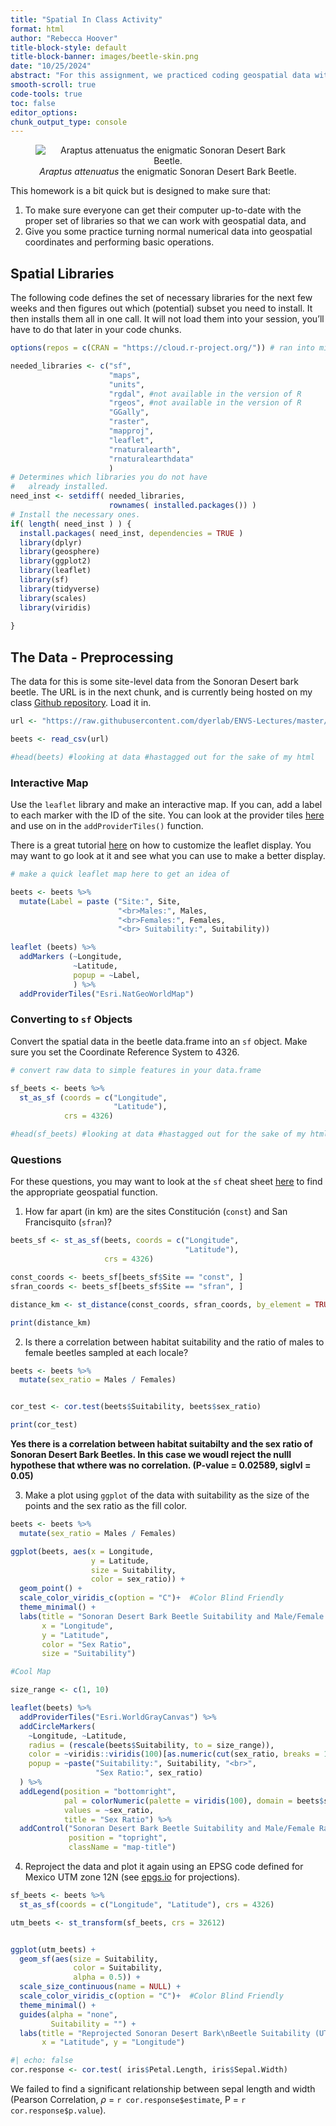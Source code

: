 ```yaml
---
title: "Spatial In Class Activity"
format: html
author: "Rebecca Hoover"
title-block-style: default
title-block-banner: images/beetle-skin.png
date: "10/25/2024"
abstract: "For this assignment, we practiced coding geospatial data with a focus on the habitat suitability and sex ratio of Sonoran Desert Bark Beetles."
smooth-scroll: true
code-tools: true
toc: false
editor_options: 
chunk_output_type: console
---
```


<center>
![*Araptus attenuatus* the enigmatic Sonoran Desert Bark Beetle.](https://live.staticflickr.com/65535/50441339417_74e04216fa_w_d.jpg)
</center>


This homework is a bit quick but is designed to make sure that:

1. To make sure everyone can get their computer up-to-date with the proper set of libraries so that we can work with geospatial data, and
2. Give you some practice turning normal numerical data into geospatial coordinates and performing basic operations.

## Spatial Libraries

The following code defines the set of necessary libraries for the next few weeks and then figures out which (potential) subset you need to install. It then installs them all in one call.  It will not load them into your session, you'll have to do that later in your code chunks.

```r
options(repos = c(CRAN = "https://cloud.r-project.org/")) # ran into mirror issues

needed_libraries <- c("sf",
                      "maps",
                      "units",
                      "rgdal", #not available in the version of R
                      "rgeos", #not available in the version of R
                      "GGally",
                      "raster",
                      "mapproj",
                      "leaflet",
                      "rnaturalearth",
                      "rnaturalearthdata"
                      )
# Determines which libraries you do not have
#   already installed.
need_inst <- setdiff( needed_libraries, 
                      rownames( installed.packages()) )
# Install the necessary ones.
if( length( need_inst ) ) {
  install.packages( need_inst, dependencies = TRUE )
  library(dplyr)
  library(geosphere)
  library(ggplot2)
  library(leaflet)
  library(sf)
  library(tidyverse)
  library(scales)
  library(viridis)
  
}
```



## The Data - Preprocessing

The data for this is some site-level data from the Sonoran Desert bark beetle.  The URL is in the next chunk, and is currently being hosted on my class [Github repository](https://github.com/dyerlab/ENVS-Lectures).  Load it in.

```r
url <- "https://raw.githubusercontent.com/dyerlab/ENVS-Lectures/master/data/Araptus_Disperal_Bias.csv"

beets <- read_csv(url)

#head(beets) #looking at data #hastagged out for the sake of my html

```


### Interactive Map

Use the `leaflet` library and make an interactive map.  If you can, add a label to each marker with the ID of the site.  You can look at the provider tiles [here](https://leaflet-extras.github.io/leaflet-providers/preview/) and use on in the `addProviderTiles()` function. 

There is a great tutorial [here](https://rstudio.github.io/leaflet/map_widget.html) on how to customize the leaflet display.  You may want to go look at it and see what you can use to make a better display.

```r
# make a quick leaflet map here to get an idea of 

beets <- beets %>%
  mutate(Label = paste ("Site:", Site, 
                        "<br>Males:", Males, 
                        "<br>Females:", Females, 
                        "<br> Suitability:", Suitability))

leaflet (beets) %>%
  addMarkers (~Longitude, 
              ~Latitude, 
              popup = ~Label,
              ) %>% 
  addProviderTiles("Esri.NatGeoWorldMap")
```

### Converting to `sf` Objects

Convert the spatial data in the beetle data.frame into an `sf` object.  Make sure you set the Coordinate Reference System to $4326$.


```r
# convert raw data to simple features in your data.frame

sf_beets <- beets %>%
  st_as_sf (coords = c("Longitude", 
                       "Latitude"), 
            crs = 4326)

#head(sf_beets) #looking at data #hastagged out for the sake of my html
```


### Questions

For these questions, you may want to look at the `sf` cheat sheet [here](https://github.com/rstudio/cheatsheets/raw/main/sf.pdf) to find the appropriate geospatial function.

1. How far apart (in km) are the sites Constitución (`const`) and San Francisquito (`sfran`)?  
```r
beets_sf <- st_as_sf(beets, coords = c("Longitude", 
                                       "Latitude"), 
                     crs = 4326)

const_coords <- beets_sf[beets_sf$Site == "const", ]
sfran_coords <- beets_sf[beets_sf$Site == "sfran", ]

distance_km <- st_distance(const_coords, sfran_coords, by_element = TRUE) / 1000  # converting variables

print(distance_km)

```
2. Is there a correlation between habitat suitability and the ratio of males to female beetles sampled at each locale?  
```r
beets <- beets %>%
  mutate(sex_ratio = Males / Females)


cor_test <- cor.test(beets$Suitability, beets$sex_ratio)

print(cor_test)

```

**Yes there is a correlation between habitat suitabilty and the sex ratio of Sonoran Desert Bark Beetles. In this case we woudl reject the nulll hypothese that wthere was no correlation. (P-value = 0.02589, siglvl = 0.05)**

3. Make a plot using `ggplot` of the data with suitability as the size of the points and the sex ratio as the fill color.
```r
beets <- beets %>%
  mutate(sex_ratio = Males / Females)

ggplot(beets, aes(x = Longitude, 
                  y = Latitude, 
                  size = Suitability, 
                  color = sex_ratio)) +
  geom_point() +
  scale_color_viridis_c(option = "C")+  #Color Blind Friendly
  theme_minimal() +  
  labs(title = "Sonoran Desert Bark Beetle Suitability and Male/Female Ratio",
       x = "Longitude", 
       y = "Latitude", 
       color = "Sex Ratio", 
       size = "Suitability")

#Cool Map

size_range <- c(1, 10)

leaflet(beets) %>%
  addProviderTiles("Esri.WorldGrayCanvas") %>%  
  addCircleMarkers(
    ~Longitude, ~Latitude,
    radius = (rescale(beets$Suitability, to = size_range)),  
    color = ~viridis::viridis(100)[as.numeric(cut(sex_ratio, breaks = 100))], 
    popup = ~paste("Suitability:", Suitability, "<br>",
                   "Sex Ratio:", sex_ratio)  
  ) %>%
  addLegend(position = "bottomright", 
            pal = colorNumeric(palette = viridis(100), domain = beets$sex_ratio),
            values = ~sex_ratio,
            title = "Sex Ratio") %>%
  addControl("Sonoran Desert Bark Beetle Suitability and Male/Female Ratio", 
             position = "topright", 
             className = "map-title")
```

4. Reproject the data and plot it again using an EPSG code defined for Mexico UTM zone 12N (see [epgs.io](https://epsg.io) for projections).
```r
sf_beets <- beets %>%
  st_as_sf(coords = c("Longitude", "Latitude"), crs = 4326)

utm_beets <- st_transform(sf_beets, crs = 32612)


ggplot(utm_beets) +
  geom_sf(aes(size = Suitability,
              color = Suitability,
              alpha = 0.5)) + 
  scale_size_continuous(name = NULL) +
  scale_color_viridis_c(option = "C")+  #Color Blind Friendly
  theme_minimal() +
  guides(alpha = "none",
         Suitability = "") +  
  labs(title = "Reprojected Sonoran Desert Bark\nBeetle Suitability (UTM Zone 12N)", 
       x = "Latitude", y = "Longitude")
```


```r
#| echo: false
cor.response <- cor.test( iris$Petal.Length, iris$Sepal.Width)
```

We failed to find a significant relationship between sepal length and width (Pearson Correlation, $\rho$ = `r cor.response$estimate`, P = `r cor.response$p.value`).








